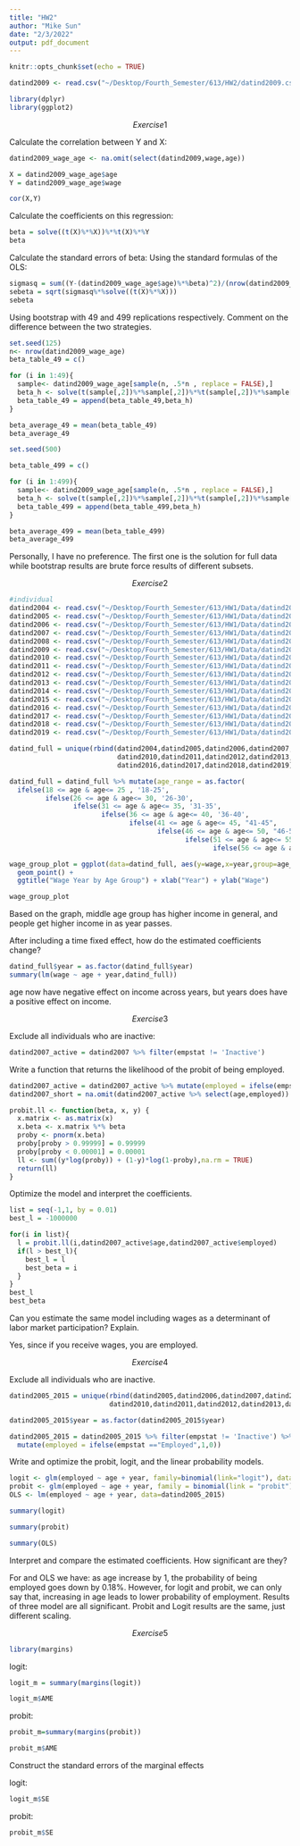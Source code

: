 ```yaml
---
title: "HW2"
author: "Mike Sun"
date: "2/3/2022"
output: pdf_document
---
```


```r
knitr::opts_chunk$set(echo = TRUE)
```

```r
datind2009 <- read.csv("~/Desktop/Fourth_Semester/613/HW2/datind2009.csv")
```

```r
library(dplyr)
library(ggplot2)
```


$$ Exercise 1 $$

Calculate the correlation between Y and X:

```r
datind2009_wage_age <- na.omit(select(datind2009,wage,age))

X = datind2009_wage_age$age
Y = datind2009_wage_age$wage

cor(X,Y)
```

Calculate the coefficients on this regression:

```r
beta = solve((t(X)%*%X))%*%t(X)%*%Y
beta
```

Calculate the standard errors of beta:
Using the standard formulas of the OLS:

```r
sigmasq = sum((Y-(datind2009_wage_age$age)%*%beta)^2)/(nrow(datind2009_wage_age) - 2)
sebeta = sqrt(sigmasq%*%solve((t(X)%*%X)))
sebeta
```

Using bootstrap with 49 and 499 replications respectively. Comment on the difference between the two strategies.

```r
set.seed(125)
n<- nrow(datind2009_wage_age)
beta_table_49 = c()

for (i in 1:49){
  sample<- datind2009_wage_age[sample(n, .5*n , replace = FALSE),]
  beta_h <- solve(t(sample[,2])%*%sample[,2])%*%t(sample[,2])%*%sample[,1]
  beta_table_49 = append(beta_table_49,beta_h)
}

beta_average_49 = mean(beta_table_49)
beta_average_49

```

```r
set.seed(500)

beta_table_499 = c()

for (i in 1:499){
  sample<- datind2009_wage_age[sample(n, .5*n , replace = FALSE),]
  beta_h <- solve(t(sample[,2])%*%sample[,2])%*%t(sample[,2])%*%sample[,1]
  beta_table_499 = append(beta_table_499,beta_h)
}

beta_average_499 = mean(beta_table_499)
beta_average_499
```

Personally, I have no preference. The first one is the solution for full data while bootstrap results are brute force results of different subsets. 

$$ Exercise 2 $$

```r
#individual
datind2004 <- read.csv("~/Desktop/Fourth_Semester/613/HW1/Data/datind2004.csv")
datind2005 <- read.csv("~/Desktop/Fourth_Semester/613/HW1/Data/datind2005.csv")
datind2006 <- read.csv("~/Desktop/Fourth_Semester/613/HW1/Data/datind2006.csv")
datind2007 <- read.csv("~/Desktop/Fourth_Semester/613/HW1/Data/datind2007.csv")
datind2008 <- read.csv("~/Desktop/Fourth_Semester/613/HW1/Data/datind2008.csv")
datind2009 <- read.csv("~/Desktop/Fourth_Semester/613/HW1/Data/datind2009.csv")
datind2010 <- read.csv("~/Desktop/Fourth_Semester/613/HW1/Data/datind2010.csv")
datind2011 <- read.csv("~/Desktop/Fourth_Semester/613/HW1/Data/datind2011.csv")
datind2012 <- read.csv("~/Desktop/Fourth_Semester/613/HW1/Data/datind2012.csv")
datind2013 <- read.csv("~/Desktop/Fourth_Semester/613/HW1/Data/datind2013.csv")
datind2014 <- read.csv("~/Desktop/Fourth_Semester/613/HW1/Data/datind2014.csv")
datind2015 <- read.csv("~/Desktop/Fourth_Semester/613/HW1/Data/datind2015.csv")
datind2016 <- read.csv("~/Desktop/Fourth_Semester/613/HW1/Data/datind2016.csv")
datind2017 <- read.csv("~/Desktop/Fourth_Semester/613/HW1/Data/datind2017.csv")
datind2018 <- read.csv("~/Desktop/Fourth_Semester/613/HW1/Data/datind2018.csv")
datind2019 <- read.csv("~/Desktop/Fourth_Semester/613/HW1/Data/datind2019.csv")
```

```r
datind_full = unique(rbind(datind2004,datind2005,datind2006,datind2007,datind2008,datind2009,
                           datind2010,datind2011,datind2012,datind2013,datind2014,datind2015,
                           datind2016,datind2017,datind2018,datind2019))
```

```r
datind_full = datind_full %>% mutate(age_range = as.factor(
  ifelse(18 <= age & age<= 25 , '18-25', 
         ifelse(26 <= age & age<= 30, '26-30',
                ifelse(31 <= age & age<= 35, '31-35',
                       ifelse(36 <= age & age<= 40, '36-40',
                              ifelse(41 <= age & age<= 45, "41-45",
                                     ifelse(46 <= age & age<= 50, "46-50",
                                            ifelse(51 <= age & age<= 55, "51-55",
                                                   ifelse(56 <= age & age<= 60, "56-60", "60+"))))))))))
```

```r
wage_group_plot = ggplot(data=datind_full, aes(y=wage,x=year,group=age_range,colour = age_range)) + 
  geom_point() + 
  ggtitle("Wage Year by Age Group") + xlab("Year") + ylab("Wage")
```

```r
wage_group_plot
```

Based on the graph, middle age group has higher income in general, and people get higher income in as year passes.

After including a time fixed effect, how do the estimated coefficients change?

```r
datind_full$year = as.factor(datind_full$year)
summary(lm(wage ~ age + year,datind_full))
```
age now have negative effect on income across years, but years does have a positive effect on income. 

$$ Exercise 3 $$

Exclude all individuals who are inactive:

```r
datind2007_active = datind2007 %>% filter(empstat != 'Inactive')
```

Write a function that returns the likelihood of the probit of being employed.

```r
datind2007_active = datind2007_active %>% mutate(employed = ifelse(empstat =="Employed",1,0))
datind2007_short = na.omit(datind2007_active %>% select(age,employed))

probit.ll <- function(beta, x, y) {
  x.matrix <- as.matrix(x)
  x.beta <- x.matrix %*% beta
  proby <- pnorm(x.beta)
  proby[proby > 0.99999] = 0.99999
  proby[proby < 0.00001] = 0.00001
  ll <- sum((y*log(proby)) + (1-y)*log(1-proby),na.rm = TRUE)
  return(ll) 
}
```


Optimize the model and interpret the coefficients.

```r
list = seq(-1,1, by = 0.01)
best_l = -1000000

for(i in list){
  l = probit.ll(i,datind2007_active$age,datind2007_active$employed)
  if(l > best_l){
    best_l = l
    best_beta = i
  }
}
best_l
best_beta
```

Can you estimate the same model including wages as a determinant of labor market participation? Explain.

Yes, since if you receive wages, you are employed.


$$ Exercise 4 $$

Exclude all individuals who are inactive.

```r
datind2005_2015 = unique(rbind(datind2005,datind2006,datind2007,datind2008,datind2009,
                         datind2010,datind2011,datind2012,datind2013,datind2014,datind2015))

datind2005_2015$year = as.factor(datind2005_2015$year)
```

```r
datind2005_2015 = datind2005_2015 %>% filter(empstat != 'Inactive') %>% 
  mutate(employed = ifelse(empstat =="Employed",1,0))
```


Write and optimize the probit, logit, and the linear probability models.

```r
logit <- glm(employed ~ age + year, family=binomial(link="logit"), data=datind2005_2015) 
probit <- glm(employed ~ age + year, family = binomial(link = "probit"), data=datind2005_2015) 
OLS <- lm(employed ~ age + year, data=datind2005_2015)
```

```r
summary(logit)
```
```r
summary(probit)
```

```r
summary(OLS)
```

Interpret and compare the estimated coefficients. How significant are they?

For and OLS we have: as age increase by 1, the probability of being employed goes down by 0.18%. However, for logit and probit, we can only say that, increasing in age leads to lower probability of employment. Results of three model are all significant. Probit and Logit results are the same, just different scaling.

$$ Exercise 5 $$

```r
library(margins)
```

logit:

```r
logit_m = summary(margins(logit))
```

```r
logit_m$AME
```


probit:

```r
probit_m=summary(margins(probit))
```

```r
probit_m$AME
```


Construct the standard errors of the marginal effects

logit:
```r
logit_m$SE
```

probit:
```r
probit_m$SE
```
